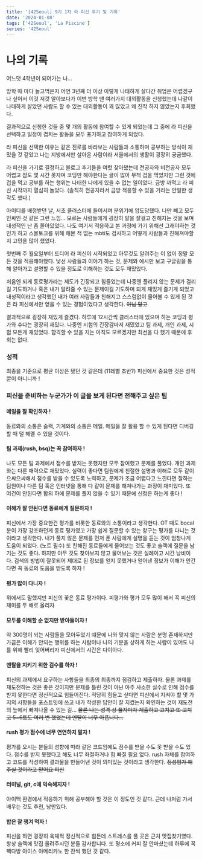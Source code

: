 ```yaml
---
title: '[42Seoul] 9기 1차 라 피신 후기 및 기록'
date: '2024-01-08'
tags: ['42Seoul', 'La Piscine']
series: '42Seoul'
---
```


# 나의 기록

어느덧 4학년이 되어가는 나...

방학 때 마다 놀고먹은지 어언 3년째
더 이상 이렇게 나태하게 살다간 취업은 어렵겠구나 싶어서
이것 저것 알아보다가 이번 방학 땐 여러가지 대외활동을 신청했는데
나같이 나태하게 살았던 사람도 할 수 있는 대외활동이 꽤 많았고
왜 진작 하지 않았는지 후회했다.

결과적으로 신청한 것들 중 몇 개의 활동에 참여할 수 있게 되었는데
그 중에 라 피신을 선택하고 일정이 겹치는 활동을 모두 포기하고 참여하게 되었다.

라 피신을 선택한 이유는 같은 진로를 바라보는 사람들과 소통하며 공부하는 방식이 재밌을 것 같았고 나는 지방에서만 살아온 사람이라 서울에서의 생활이 굉장히 궁금했다.

라 피신을 가기로 결정하고 블로그 후기들을 여럿 찾아봤는데 전공자와 비전공자 모두 어렵고 잠도 몇 시간 못자며 코딩만 해야한다는 글이 많아 무척 겁을 먹었지만 그런 것에 겁을 먹고 공부를 하는 행위는 나태한 나에게 있을 수 없는 일이었다. 금방 까먹고 라 피신 시작까지 열심히 놀았다.
(솔직히 전공자라서 금방 적응할 수 있을 거라는 안일한 생각도 했다.)

아이디를 배정받던 날, 서초 클러스터에 들어서며 분위기에 압도당했다.
나만 빼고 모두 인싸인 것 같은 그런 느낌...
모르는 사람들에게 굉장히 말을 잘걸고 친해지는 것을 보며 내성적인 난 좀 쫄아있었다. 나도 여기서 적응하고 본 과정에 가기 위해선 그래야하는 것인가 하고 스몰토크를 위해 해본 적 없는 mbti도 검사하고 어떻게 사람들과 친해져야할지 고민을 많이 했었다.

첫번째 주 월요일부터 드디어 라 피신이 시작되었고 아무것도 알려주는 이 없이 정말 모든 것을 적응해야했다.
낯선 사람들과 이야기 하는 것, 문제와 예시만 보고 구글링을 통해 알아가고 설명할 수 있을 정도로 이해하는 것도 모두 재밌었다.

처음엔 되게 동료평가라는 제도가 긴장되고 힘들었는데 나중엔 풀리지 않는 문제가 걸리길 기도하거나 혹은 내가 알려줄 수 있는 문제이길 기도하며 되게 재밌게 즐기게 되었고 내성적이라고 생각했던 내가 여러 사람들과 친해지고 스스럼없이 물어볼 수 있게 된 것은 라 피신에서만 얻을 수 있는 경험이었다고 생각한다. ~~아님 말고~~

결과적으로 굉장히 재밌게 즐겼다. 하루에 12시간씩 클러스터에 있으며 하는 코딩과 평가와 수다는 굉장히 재밌다.
나중엔 시험의 긴장감마저 재밌었고 팀 과제, 개인 과제, 시험 모든게 재밌었다. 합격할 수 있을 지는 아직도 모르겠지만 최선을 다 했기 때문에 후회는 없다.

### 성적

최종을 기준으로 평균 이상은 됐던 것 같은데 (11레벨 초반?)
피신에서 중요한 것은 성적뿐이 아니니까 !

### 피신을 준비하는 누군가가 이 글을 보게 된다면 전해주고 싶은 팁

#### 메일을 잘 확인하자 !

동료와의 소통은 슬랙, 기계와의 소통은 메일.
메일을 잘 활용 할 수 있게 된다면 디버깅 할 때 덜 헤멜 수 있을 것이다.

#### 팀 과제(rush, bsq)는 꼭 참여하자 !

나도 모든 팀 과제에서 점수를 받지는 못했지만 모두 참여했고 문제를 풀었다. 개인 과제와는 다른 매력으로 재밌었다. 실력이 좋다면 팀원에게 친절한 설명과 이해로 모두 같이 으쌰으쌰해서 점수를 받을 수 있도록 노력하고, 문제가 조금 어렵다고 느낀다면 잘하는 팀원이나 다른 팀 혹은 인터넷을 통해 다 같이 문제를 해쳐나가는 과정이 재미있다. 또 여건이 안된다면 합의 하에 문제를 풀지 않을 수 있기 때문에 신청은 하는게 좋다 !

#### 이해가 잘 안된다면 동료에게 질문하자 !

피신에서 가장 중요한건 평가를 비롯한 동료와의 소통이라고 생각한다.
OT 때도 bocal분이 가장 강조하던게 동료 평가였고 가장 쉽게 질문할 수 있는 창구는 평가를 다니는 것이라고 생각한다. 내가 풀지 않은 문제를 먼저 푼 사람에게 설명을 듣는 것이 엄청나게 도움이 되었다. (노트 필수)
또 친해진 동료들에게 물어보는 것도 좋고 슬랙에 질문을 남기는 것도 좋다.
하지만 아무 것도 찾아보지 않고 물어보는 것은 실례이고 시간 낭비이다.
검색의 방법이 잘못되어 제대로 된 정보를 얻지 못했거나
얻어낸 정보가 이해가 안간다면 꼭 동료의 도움을 받도록 하자 !

#### 평가 많이 다니자 !

위에서도 말했지만 피신의 꽃은 동료 평가이다.
피평가와 평가 모두 많이 해서 꼭 피신의 재미를 두 배로 올리자

#### 모두를 이해할 순 없지만 받아들이자 !

약 300명이 되는 사람들을 모아두었기 떄문에 나와 맞지 않는 사람은 분명 존재하지만 가끔은 이해가 안되는 행위를 하는 사람이나 나의 기분을 상하게 하는 사람이 있어도 나를 위해 빨리 잊어버리자 피신에서의 시간은 다이아다.

#### 멘탈을 지키기 위한 검수를 하자 !

피신의 과제에서 요구하는 사항들을 최종의 최종까지 점검하고 제출하자.
물론 과제를 재도전하는 것은 좋은 것이지만 문제를 틀린 것이 아닌 아주 사소한 실수로 인해 점수를 받지 못한다면 정신적으로 힘들어진다.
적당히 힘들고 싶다면 피신에서 지켜야 할 몇 가지의 사항들을 포스트잇에 쓰고 내가 작성한 답안이 잘 지켰는지 확인하는 것이 재도전의 늪에서 빠져나올 수 있는 길...
~~물론 나는 성격 상 풀자마자 제출하고 고치고 또 고치고 5~6트도 여러 번 했었는데 멘탈이 너무 아픕니다...~~

#### rush 평가 점수에 너무 연연하지 말자 !

평가를 오시는 분들의 성향에 따라 같은 코드임에도 점수를 받을 수도 못 받을 수도 있다. 점수를 받지 못했다고 해도 너무 좌절하거나 힘 빠질 필요 없다.
rush 자체를 참여하고 코드를 작성하여 결과물을 만들어낸 것이 의미있는 것이라고 생각한다.
~~정성평가 해주실 것이라고 믿어요 피신~~

#### 터미널, git, c에 익숙해지자 !

아이맥 환경에서 적응하기 위해 공부해야 할 것은 이 정도인 것 같다.
근데 나처럼 가서 배우는 것도 추천, 낭만있다.

#### 밥은 잘 챙겨 먹자 !

피신을 하면 굉장히 육체적 정신적으로 힘든데 스트레스를 풀 곳은 근처 맛집찾기였다. 항상 슬랙에 맛집 올려주시던 분들 감사합니다. 또 평소에 커피 잘 안마셨는데 하루에 꼭 빽다방 아이스 아메리카노 한 잔씩 했던 것 같다.
